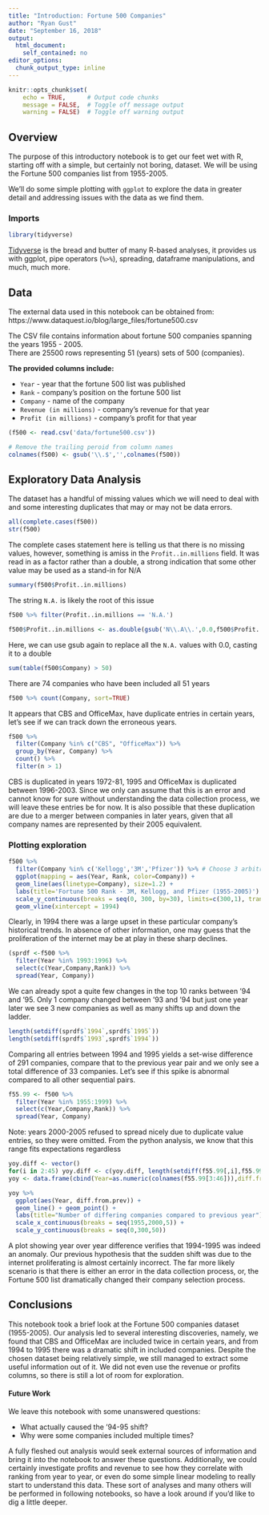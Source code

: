 ```yaml
---
title: "Introduction: Fortune 500 Companies"
author: "Ryan Gust"
date: "September 16, 2018"
output: 
  html_document: 
    self_contained: no
editor_options: 
  chunk_output_type: inline
---
```


```r
knitr::opts_chunk$set(
    echo = TRUE,      # Output code chunks
    message = FALSE,  # Toggle off message output 
    warning = FALSE)  # Toggle off warning output
```

## Overview

The purpose of this introductory notebook is to get our feet wet with R, starting off with a simple, but certainly not boring, dataset. We will be using the Fortune 500 companies list from 1955-2005.

We'll do some simple plotting with `ggplot` to explore the data in greater detail and addressing issues with the data as we find them.

### Imports
```r
library(tidyverse)
```
[Tidyverse](https://www.tidyverse.org/) is the bread and butter of many R-based analyses, it provides us with ggplot, pipe operators (`%>%`), spreading, dataframe manipulations, and much, much more.

## Data

The external data used in this notebook can be obtained from: https://www.dataquest.io/blog/large_files/fortune500.csv

The CSV file contains information about fortune 500 companies spanning the years 1955 - 2005.<br>
There are 25500 rows representing 51 (years) sets of 500 (companies).

**The provided columns include:**

* `Year` - year that the fortune 500 list was published
* `Rank` - company's position on the fortune 500 list
* `Company` - name of the company
* `Revenue (in millions)` - company's revenue for that year
* `Profit (in millions)` - company's profit for that year

```r
(f500 <- read.csv('data/fortune500.csv'))
```
```r
# Remove the trailing peroid from column names 
colnames(f500) <- gsub('\\.$','',colnames(f500))
```

## Exploratory Data Analysis

The dataset has a handful of missing values which we will need to deal with and some interesting duplicates that may or may not be data errors.

```r
all(complete.cases(f500))
str(f500)
```
The complete cases statement here is telling us that there is no missing values, however, something is amiss in the `Profit..in.millions` field. It was read in as a factor rather than a double, a strong indication that some other value may be used as a stand-in for N/A

```r
summary(f500$Profit..in.millions)
```
The string `N.A.` is likely the root of this issue

```r
f500 %>% filter(Profit..in.millions == 'N.A.')
```

```r
f500$Profit..in.millions <- as.double(gsub('N\\.A\\.',0.0,f500$Profit..in.millions))
```
Here, we can use gsub again to replace all the `N.A.` values with 0.0, casting it to a double

```r
sum(table(f500$Company) > 50)
```
There are 74 companies who have been included all 51 years

```r
f500 %>% count(Company, sort=TRUE)
```
It appears that CBS and OfficeMax, have duplicate entries in certain years, let's see if we can track down the erroneous years.

```r
f500 %>% 
  filter(Company %in% c("CBS", "OfficeMax")) %>% 
  group_by(Year, Company) %>% 
  count() %>% 
  filter(n > 1)
```
CBS is duplicated in years 1972-81, 1995 and OfficeMax is duplicated between 1996-2003. Since we only can assume that this is an error and cannot know for sure without understanding the data collection process, we will leave these entries be for now. It is also possible that these duplication are due to a merger between companies in later years, given that all company names are represented by their 2005 equivalent.

### Plotting exploration
```r
f500 %>% 
  filter(Company %in% c('Kellogg','3M','Pfizer')) %>% # Choose 3 arbitrary companies
  ggplot(mapping = aes(Year, Rank, color=Company)) +
  geom_line(aes(linetype=Company), size=1.2) +
  labs(title='Fortune 500 Rank - 3M, Kellogg, and Pfizer (1955-2005)') +
  scale_y_continuous(breaks = seq(0, 300, by=30), limits=c(300,1), trans = 'reverse') +
  geom_vline(xintercept = 1994)
```
Clearly, in 1994 there was a large upset in these particular company's historical trends. In absence of other information, one may guess that the proliferation of the internet may be at play in these sharp declines.

```r
(sprdf <-f500 %>% 
  filter(Year %in% 1993:1996) %>% 
  select(c(Year,Company,Rank)) %>% 
  spread(Year, Company))
```
We can already spot a quite few changes in the top 10 ranks between '94 and '95. Only 1 company changed between '93 and '94 but just one year later we see 3 new companies as well as many shifts up and down the ladder.

```r
length(setdiff(sprdf$`1994`,sprdf$`1995`))
length(setdiff(sprdf$`1993`,sprdf$`1994`))
```
Comparing all entries between 1994 and 1995 yields a set-wise difference of 291 companies, compare that to the previous year pair and we only see a total difference of 33 companies. Let's see if this spike is abnormal compared to all other sequential pairs.

```r
f55.99 <- f500 %>% 
  filter(Year %in% 1955:1999) %>% 
  select(c(Year,Company,Rank)) %>% 
  spread(Year, Company)
```
Note: years 2000-2005 refused to spread nicely due to duplicate value entries, so they were omitted. From the python analysis, we know that this range fits expectations regardless

```r
yoy.diff <- vector()
for(i in 2:45) yoy.diff <- c(yoy.diff, length(setdiff(f55.99[,i],f55.99[,i+1])))
yoy <- data.frame(cbind(Year=as.numeric(colnames(f55.99[3:46])),diff.from.prev = as.numeric(yoy.diff)))
```

```r
yoy %>% 
  ggplot(aes(Year, diff.from.prev)) +
  geom_line() + geom_point() +
  labs(title="Number of differing companies compared to previous year") +
  scale_x_continuous(breaks = seq(1955,2000,5)) + 
  scale_y_continuous(breaks = seq(0,300,50))
```
A plot showing year over year difference verifies that 1994-1995 was indeed an anomaly. Our previous hypothesis that the sudden shift was due to the internet proliferating is almost certainly incorrect. The far more likely scenario is that there is either an error in the data collection process, or, the Fortune 500 list dramatically changed their company selection process.

## Conclusions

This notebook took a brief look at the Fortune 500 companies dataset (1955-2005). Our analysis led to several interesting discoveries, namely, we found that CBS and OfficeMax are included twice in certain years, and from 1994 to 1995 there was a dramatic shift in included companies. Despite the chosen dataset being relatively simple, we still managed to extract some useful information out of it. We did not even use the revenue or profits columns, so there is still a lot of room for exploration.

#### Future Work
We leave this notebook with some unanswered questions: 

* What actually caused the '94-95 shift? 
* Why were some companies included multiple times? 

A fully fleshed out analysis would seek external sources of information and bring it into the notebook to answer these questions. Additionally, we could certainly investigate profits and revenue to see how they correlate with ranking from year to year, or even do some simple linear modeling to really start to understand this data. These sort of analyses and many others will be performed in following notebooks, so have a look around if you'd like to dig a little deeper.